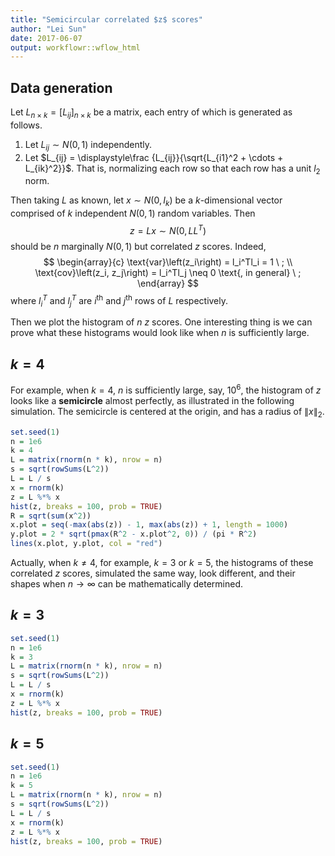 ```yaml
---
title: "Semicircular correlated $z$ scores"
author: "Lei Sun"
date: 2017-06-07
output: workflowr::wflow_html
---
```






## Data generation

Let $L_{n \times k} = \left[L_{ij}\right]_{n \times k}$ be a matrix, each entry of which is generated as follows.

1. Let $L_{ij} \sim N(0, 1)$ independently.
2. Let $L_{ij} = \displaystyle\frac {L_{ij}}{\sqrt{L_{i1}^2 + \cdots + L_{ik}^2}}$.  That is, normalizing each row so that each row has a unit $l_2$ norm.

Then taking $L$ as known, let $x \sim N\left(0, I_k\right)$ be a $k$-dimensional vector comprised of $k$ independent $N\left(0, 1\right)$ random variables.  Then
$$
z = Lx \sim N\left(0, LL^T\right)
$$
should be $n$ marginally $N\left(0, 1\right)$ but correlated $z$ scores.  Indeed,
$$
\begin{array}{c}
\text{var}\left(z_i\right) = l_i^Tl_i = 1 \ ;
\\
\text{cov}\left(z_i, z_j\right) = l_i^Tl_j \neq 0 \text{, in general} \ ;
\end{array}
$$
where $l_i^T$ and $l_j^T$ are $i^\text{th}$ and $j^\text{th}$ rows of $L$ respectively.

Then we plot the histogram of $n$ $z$ scores.  One interesting thing is we can prove what these histograms would look like when $n$ is sufficiently large.

## $k = 4$

For example, when $k = 4$, $n$ is sufficiently large, say, $10^6$, the histogram of $z$ looks like a **semicircle** almost perfectly, as illustrated in the following simulation.  The semicircle is centered at the origin, and has a radius of $\left\|x\right\|_2$.

```r
set.seed(1)
n = 1e6
k = 4
L = matrix(rnorm(n * k), nrow = n)
s = sqrt(rowSums(L^2))
L = L / s
x = rnorm(k)
z = L %*% x
hist(z, breaks = 100, prob = TRUE)
R = sqrt(sum(x^2))
x.plot = seq(-max(abs(z)) - 1, max(abs(z)) + 1, length = 1000)
y.plot = 2 * sqrt(pmax(R^2 - x.plot^2, 0)) / (pi * R^2)
lines(x.plot, y.plot, col = "red")
```

Actually, when $k \neq 4$, for example, $k = 3$ or $k = 5$, the histograms of these correlated $z$ scores, simulated the same way, look different, and their shapes when $n \to \infty$ can be mathematically determined.

## $k = 3$

```r
set.seed(1)
n = 1e6
k = 3
L = matrix(rnorm(n * k), nrow = n)
s = sqrt(rowSums(L^2))
L = L / s
x = rnorm(k)
z = L %*% x
hist(z, breaks = 100, prob = TRUE)
```

## $k = 5$

```r
set.seed(1)
n = 1e6
k = 5
L = matrix(rnorm(n * k), nrow = n)
s = sqrt(rowSums(L^2))
L = L / s
x = rnorm(k)
z = L %*% x
hist(z, breaks = 100, prob = TRUE)
```


